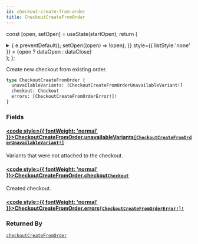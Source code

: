 ```yaml
---
id: checkout-create-from-order
title: CheckoutCreateFromOrder
---
```






const [open, setOpen] = useState(startOpen);
return (
<details {...(open ? { open: true } : {})} className="details" style={{ border:'none', boxShadow:'none', background:'var(--ifm-background-color)' }}>
<summary
onClick={(e) => {
e.preventDefault();
setOpen((open) => !open);
}}
style={{ listStyle:'none' }} >
{open ? dataOpen : dataClose}
</summary>
{open && children}
</details>
);
};

Create new checkout from existing order.

```graphql
type CheckoutCreateFromOrder {
  unavailableVariants: [CheckoutCreateFromOrderUnavailableVariant!]
  checkout: Checkout
  errors: [CheckoutCreateFromOrderError!]!
}
```

### Fields

#### [<code style={{ fontWeight: 'normal' }}>CheckoutCreateFromOrder.<b>unavailableVariants</b></code>](#)<Bullet />[`[CheckoutCreateFromOrderUnavailableVariant!]`](../../../api-reference/checkout/objects/checkout-create-from-order-unavailable-variant.mdx) <Badge class="badge badge--secondary" text="list"/> <Badge class="badge badge--secondary" text="object"/> <Badge class="badge badge--secondary" text="checkout"/>

Variants that were not attached to the checkout.

#### [<code style={{ fontWeight: 'normal' }}>CheckoutCreateFromOrder.<b>checkout</b></code>](#)<Bullet />[`Checkout`](../../../api-reference/checkout/objects/checkout.mdx) <Badge class="badge badge--secondary" text="object"/> <Badge class="badge badge--secondary" text="checkout"/>

Created checkout.

#### [<code style={{ fontWeight: 'normal' }}>CheckoutCreateFromOrder.<b>errors</b></code>](#)<Bullet />[`[CheckoutCreateFromOrderError!]!`](../../../api-reference/checkout/objects/checkout-create-from-order-error.mdx) <Badge class="badge badge--secondary" text="non-null"/> <Badge class="badge badge--secondary" text="object"/> <Badge class="badge badge--secondary" text="checkout"/>

### Returned By

[`checkoutCreateFromOrder`](../../../api-reference/checkout/mutations/checkout-create-from-order.mdx) <Badge class="badge badge--secondary" text="mutation"/>
